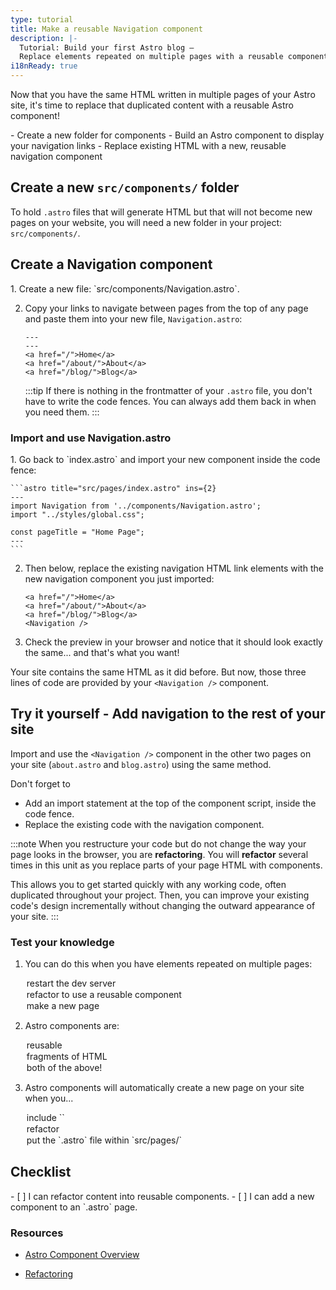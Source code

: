 ```yaml
---
type: tutorial
title: Make a reusable Navigation component
description: |-
  Tutorial: Build your first Astro blog —
  Replace elements repeated on multiple pages with a reusable component
i18nReady: true
---
```


Now that you have the same HTML written in multiple pages of your Astro site, it's time to replace that duplicated content with a reusable Astro component!

<PreCheck>
  - Create a new folder for components
  - Build an Astro component to display your navigation links
  - Replace existing HTML with a new, reusable navigation component
</PreCheck>

## Create a new `src/components/` folder

To hold `.astro` files that will generate HTML but that will not become new pages on your website, you will need a new folder in your project: `src/components/`. 


## Create a Navigation component

<Steps>
1. Create a new file: `src/components/Navigation.astro`.

2. Copy your links to navigate between pages from the top of any page and paste them into your new file, `Navigation.astro`:

    ```astro title="src/components/Navigation.astro" "---"
    ---
    ---
    <a href="/">Home</a>
    <a href="/about/">About</a>
    <a href="/blog/">Blog</a>
    ```
    :::tip
    If there is nothing in the frontmatter of your `.astro` file, you don't have to write the code fences. You can always add them back in when you need them.
    :::
</Steps>

### Import and use Navigation.astro

<Steps>
1. Go back to `index.astro` and import your new component inside the code fence:

    ```astro title="src/pages/index.astro" ins={2}
    ---
    import Navigation from '../components/Navigation.astro';
    import "../styles/global.css";

    const pageTitle = "Home Page";
    ---
    ```

2. Then below, replace the existing navigation HTML link elements with the new navigation component you just imported:

    ```astro title="src/pages/index.astro" del={1-3} ins={4}
    <a href="/">Home</a>
    <a href="/about/">About</a>
    <a href="/blog/">Blog</a>
    <Navigation />
    ```

3. Check the preview in your browser and notice that it should look exactly the same... and that's what you want! 
</Steps>

Your site contains the same HTML as it did before. But now, those three lines of code are provided by your `<Navigation />` component. 

<Box icon="puzzle-piece">

## Try it yourself - Add navigation to the rest of your site

Import and use the `<Navigation />` component in the other two pages on your site (`about.astro` and `blog.astro`) using the same method.

Don't forget to
- Add an import statement at the top of the component script, inside the code fence.
- Replace the existing code with the navigation component.

</Box>

:::note
When you restructure your code but do not change the way your page looks in the browser, you are **refactoring**. You will **refactor** several times in this unit as you replace parts of your page HTML with components. 

This allows you to get started quickly with any working code, often duplicated throughout your project. Then, you can improve your existing code's design incrementally without changing the outward appearance of your site.
:::



<Box icon="question-mark">

### Test your knowledge



1. You can do this when you have elements repeated on multiple pages:
    <MultipleChoice>
      <Option>
        restart the dev server
      </Option>
      <Option isCorrect>
        refactor to use a reusable component
      </Option>
      <Option>
        make a new page
      </Option>
    </MultipleChoice>

2. Astro components are:
    <MultipleChoice>
      <Option>
        reusable
      </Option>
      <Option>
        fragments of HTML
      </Option>
      <Option isCorrect>
        both of the above!
      </Option>
    </MultipleChoice>

3. Astro components will automatically create a new page on your site when you...
    <MultipleChoice>
      <Option>
        include `<html></html>`
      </Option>
      <Option>
        refactor
      </Option>
      <Option isCorrect>
        put the `.astro` file within `src/pages/`
      </Option>
    </MultipleChoice>
</Box>

<Box icon="check-list">

## Checklist

<Checklist>
- [ ] I can refactor content into reusable components.
- [ ] I can add a new component to an `.astro` page.
</Checklist>

</Box>

### Resources 

- [Astro Component Overview](/en/basics/astro-components/)

- [Refactoring](https://refactoring.com/) <Badge class="neutral-badge" text="external" />
